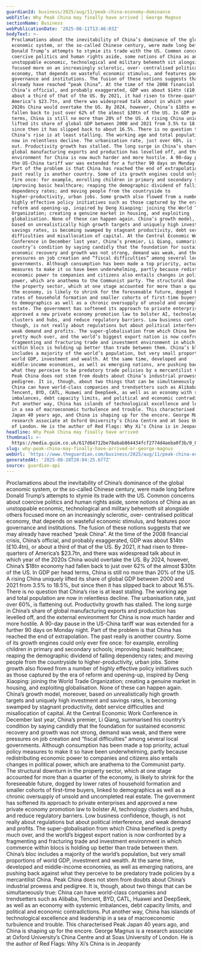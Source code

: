 ```yaml
---
guardianId: business/2025/aug/11/peak-china-economy-dominance
webTitle: Why Peak China may finally have arrived | George Magnus
sectionName: Business
webPublicationDate: '2025-08-11T13:46:03Z'
bodyText: >-
  Proclamations about the inevitability of China’s dominance of the global
  economic system, or the so-called Chinese century, were made long before
  Donald Trump’s attempts to stymie its trade with the US. Common concerns about
  coercive politics and human rights aside, some notions of China as an
  unstoppable economic, technological and military behemoth sit alongside others
  focused more on an increasingly sclerotic, over- centralised political
  economy, that depends on wasteful economic stimulus, and features poor
  governance and institutions. The fusion of these notions suggests that we may
  already have reached “peak China”. At the time of the 2008 financial crisis,
  China’s official, and probably exaggerated, GDP was about $14tn (£10.4tn), or
  about a third of that of the US. By 2021, it had risen to three-quarters of
  America’s $23.7tn, and there was widespread talk about in which year of the
  2020s China would overtake the US. By 2024, however, China’s $18tn economy had
  fallen back to just over 62% of the almost $30tn of the US. In GDP per head
  terms, China is still no more than 20% of the US. A rising China uniquely
  lifted its share of global GDP between 2000 and 2021 from 3.5% to 18.5%, but
  since then it has slipped back to about 16.5%. There is no question that
  China’s rise is at least stalling. The working age and total population are
  now in relentless decline. The urbanisation rate, just over 60%, is flattening
  out. Productivity growth has stalled. The long surge in China’s share of
  global manufacturing exports and production has levelled off, and the external
  environment for China is now much harder and more hostile. A 90-day pause in
  the US-China tariff war was extended for a further 90 days on Monday night.
  Part of the problem is that China has reached the end of extrapolation. The
  past really is another country. Some of its growth engines could only ever
  fire once: for example, enrolling children in primary and secondary schools;
  improving basic healthcare; reaping the demographic dividend of falling
  dependency rates; and moving people from the countryside to
  higher-productivity, urban jobs. Some growth also flowed from a number of
  highly effective policy initiatives such as those captured by the era of
  reform and opening-up, inspired by Deng Xiaoping: joining the World Trade
  Organization; creating a genuine market in housing, and exploiting
  globalisation. None of these can happen again. China’s growth model, moreover,
  based on unrealistically high growth targets and uniquely high investment and
  savings rates, is becoming swamped by stagnant productivity, debt service
  difficulties and misallocation of capital. At the Central Economic Work
  Conference in December last year, China’s premier, Li Qiang, summarised his
  country’s condition by saying candidly that the foundation for sustained
  economic recovery and growth was not strong, demand was weak, and there were
  pressures on job creation and “fiscal difficulties” among several local
  governments. Although consumption has been made a top priority, actual policy
  measures to make it so have been underwhelming, partly because redistributing
  economic power to companies and citizens also entails changes in political
  power, which are anathema to the Communist party. The structural downturn in
  the property sector, which at one stage accounted for more than a quarter of
  the economy, is likely to shrink for the foreseeable future, dogged by lower
  rates of household formation and smaller cohorts of first-time buyers, linked
  to demographics as well as a chronic oversupply of unsold and uncompleted real
  estate. The government has softened its approach to private enterprises and
  approved a new private economy promotion law to bolster AI, technology
  clusters and hubs, and reduce regulatory barriers. Low business confidence,
  though, is not really about regulations but about political interference, and
  weak demand and profits. The super-globalisation from which China benefited is
  pretty much over, and the world’s biggest export nation is now confronted by a
  fragmenting and fracturing trade and investment environment in which commerce
  within blocs is holding up better than trade between them. China’s bloc
  includes a majority of the world’s population, but very small proportions of
  world GDP, investment and wealth. At the same time, developed and
  middle-income economies, as well as emerging nations, are pushing back against
  what they perceive to be predatory trade policies by a mercantilist China.
  Peak China does not stem from doubts about China’s industrial prowess and
  pedigree. It is, though, about two things that can be simultaneously true:
  China can have world-class companies and trendsetters such as Alibaba,
  Tencent, BYD, CATL, Huawei and DeepSeek, as well as an economy with systemic
  imbalances, debt capacity limits, and political and economic contradictions.
  Put another way, China has islands of technological excellence and leadership
  in a sea of macroeconomic turbulence and trouble. This characterised Peak
  Japan 40 years ago, and China is shaping up for the encore. George Magnus is a
  research associate at Oxford University’s China Centre and at Soas University
  of London. He is the author of Red Flags: Why Xi’s China is in Jeopardy
headline: Why Peak China may finally have arrived
thumbnail: >-
  https://media.guim.co.uk/617d64712be78abab864434fcf2774d4aeba0f3b/0_0_5000_4000/500.jpg
slug: why-peak-china-may-finally-have-arrived-or-george-magnus
webUrl: 'https://www.theguardian.com/business/2025/aug/11/peak-china-economy-dominance'
generatedAt: '2025-08-28T20:04:25.677Z'
source: guardian-api
---
```

Proclamations about the inevitability of China’s dominance of the global economic system, or the so-called Chinese century, were made long before Donald Trump’s attempts to stymie its trade with the US. Common concerns about coercive politics and human rights aside, some notions of China as an unstoppable economic, technological and military behemoth sit alongside others focused more on an increasingly sclerotic, over- centralised political economy, that depends on wasteful economic stimulus, and features poor governance and institutions. The fusion of these notions suggests that we may already have reached “peak China”. At the time of the 2008 financial crisis, China’s official, and probably exaggerated, GDP was about $14tn (£10.4tn), or about a third of that of the US. By 2021, it had risen to three-quarters of America’s $23.7tn, and there was widespread talk about in which year of the 2020s China would overtake the US. By 2024, however, China’s $18tn economy had fallen back to just over 62% of the almost $30tn of the US. In GDP per head terms, China is still no more than 20% of the US. A rising China uniquely lifted its share of global GDP between 2000 and 2021 from 3.5% to 18.5%, but since then it has slipped back to about 16.5%. There is no question that China’s rise is at least stalling. The working age and total population are now in relentless decline. The urbanisation rate, just over 60%, is flattening out. Productivity growth has stalled. The long surge in China’s share of global manufacturing exports and production has levelled off, and the external environment for China is now much harder and more hostile. A 90-day pause in the US-China tariff war was extended for a further 90 days on Monday night. Part of the problem is that China has reached the end of extrapolation. The past really is another country. Some of its growth engines could only ever fire once: for example, enrolling children in primary and secondary schools; improving basic healthcare; reaping the demographic dividend of falling dependency rates; and moving people from the countryside to higher-productivity, urban jobs. Some growth also flowed from a number of highly effective policy initiatives such as those captured by the era of reform and opening-up, inspired by Deng Xiaoping: joining the World Trade Organization; creating a genuine market in housing, and exploiting globalisation. None of these can happen again. China’s growth model, moreover, based on unrealistically high growth targets and uniquely high investment and savings rates, is becoming swamped by stagnant productivity, debt service difficulties and misallocation of capital. At the Central Economic Work Conference in December last year, China’s premier, Li Qiang, summarised his country’s condition by saying candidly that the foundation for sustained economic recovery and growth was not strong, demand was weak, and there were pressures on job creation and “fiscal difficulties” among several local governments. Although consumption has been made a top priority, actual policy measures to make it so have been underwhelming, partly because redistributing economic power to companies and citizens also entails changes in political power, which are anathema to the Communist party. The structural downturn in the property sector, which at one stage accounted for more than a quarter of the economy, is likely to shrink for the foreseeable future, dogged by lower rates of household formation and smaller cohorts of first-time buyers, linked to demographics as well as a chronic oversupply of unsold and uncompleted real estate. The government has softened its approach to private enterprises and approved a new private economy promotion law to bolster AI, technology clusters and hubs, and reduce regulatory barriers. Low business confidence, though, is not really about regulations but about political interference, and weak demand and profits. The super-globalisation from which China benefited is pretty much over, and the world’s biggest export nation is now confronted by a fragmenting and fracturing trade and investment environment in which commerce within blocs is holding up better than trade between them. China’s bloc includes a majority of the world’s population, but very small proportions of world GDP, investment and wealth. At the same time, developed and middle-income economies, as well as emerging nations, are pushing back against what they perceive to be predatory trade policies by a mercantilist China. Peak China does not stem from doubts about China’s industrial prowess and pedigree. It is, though, about two things that can be simultaneously true: China can have world-class companies and trendsetters such as Alibaba, Tencent, BYD, CATL, Huawei and DeepSeek, as well as an economy with systemic imbalances, debt capacity limits, and political and economic contradictions. Put another way, China has islands of technological excellence and leadership in a sea of macroeconomic turbulence and trouble. This characterised Peak Japan 40 years ago, and China is shaping up for the encore. George Magnus is a research associate at Oxford University’s China Centre and at Soas University of London. He is the author of Red Flags: Why Xi’s China is in Jeopardy
